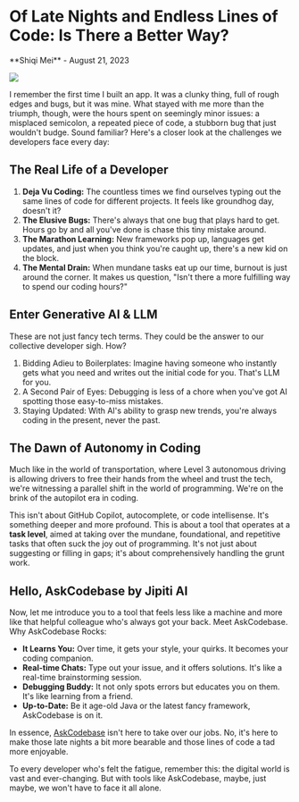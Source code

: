 # Of Late Nights and Endless Lines of Code: Is There a Better Way?

<p>**Shiqi Mei** - August 21, 2023</p>

![](https://cdn-images-1.medium.com/max/1600/0*-lWtbKv4y5zcHjmx)

I remember the first time I built an app. It was a clunky thing, full of rough edges and bugs, but it was mine. What stayed with me more than the triumph, though, were the hours spent on seemingly minor issues: a misplaced semicolon, a repeated piece of code, a stubborn bug that just wouldn't budge.
Sound familiar? Here's a closer look at the challenges we developers face every day:

## The Real Life of a Developer

1. **Deja Vu Coding:** The countless times we find ourselves typing out the same lines of code for different projects. It feels like groundhog day, doesn't it?
2. **The Elusive Bugs:** There's always that one bug that plays hard to get. Hours go by and all you've done is chase this tiny mistake around.
3. **The Marathon Learning:** New frameworks pop up, languages get updates, and just when you think you're caught up, there's a new kid on the block.
4. **The Mental Drain:** When mundane tasks eat up our time, burnout is just around the corner. It makes us question, "Isn't there a more fulfilling way to spend our coding hours?"

## Enter Generative AI & LLM
These are not just fancy tech terms. They could be the answer to our collective developer sigh. How?
1. Bidding Adieu to Boilerplates: Imagine having someone who instantly gets what you need and writes out the initial code for you. That's LLM for you.
2. A Second Pair of Eyes: Debugging is less of a chore when you've got AI spotting those easy-to-miss mistakes.
3. Staying Updated: With AI's ability to grasp new trends, you're always coding in the present, never the past.

## The Dawn of Autonomy in Coding
Much like in the world of transportation, where Level 3 autonomous driving is allowing drivers to free their hands from the wheel and trust the tech, we're witnessing a parallel shift in the world of programming. We're on the brink of the autopilot era in coding.

This isn't about GitHub Copilot, autocomplete, or code intellisense. It's something deeper and more profound. This is about a tool that operates at a **task level**, aimed at taking over the mundane, foundational, and repetitive tasks that often suck the joy out of programming. It's not just about suggesting or filling in gaps; it's about comprehensively handling the grunt work.

## Hello, AskCodebase by Jipiti AI

Now, let me introduce you to a tool that feels less like a machine and more like that helpful colleague who's always got your back. Meet AskCodebase.
Why AskCodebase Rocks:

- **It Learns You:** Over time, it gets your style, your quirks. It becomes your coding companion.
- **Real-time Chats:** Type out your issue, and it offers solutions. It's like a real-time brainstorming session.
- **Debugging Buddy:** It not only spots errors but educates you on them. It's like learning from a friend.
- **Up-to-Date:** Be it age-old Java or the latest fancy framework, AskCodebase is on it.

In essence, [AskCodebase](https://askcodebase.com) isn't here to take over our jobs. No, it's here to make those late nights a bit more bearable and those lines of code a tad more enjoyable.

To every developer who's felt the fatigue, remember this: the digital world is vast and ever-changing. But with tools like AskCodebase, maybe, just maybe, we won't have to face it all alone.